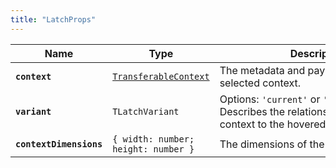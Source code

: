 ```yaml
---
title: "LatchProps"
---
```


| Name                    | Type                                                                                  | Description                                                                                                                |
| ----------------------- | ------------------------------------------------------------------------------------- | -------------------------------------------------------------------------------------------------------------------------- |
| **`context`**           | [`TransferableContext`](https://docs.apps.dapplets.org/docs/api/transferable-context) | The metadata and payload of the selected context.                                                                          |
| **`variant`**           | `TLatchVariant`                                                                       | Options: `'current'` or `'parent'` or `'child'`. Describes the relationship of the current context to the hovered context. |
| **`contextDimensions`** | `{ width: number; height: number }`                                                   | The dimensions of the context.[&#xA;](https://docs.apps.dapplets.org/docs/api/injectable-target)                           |